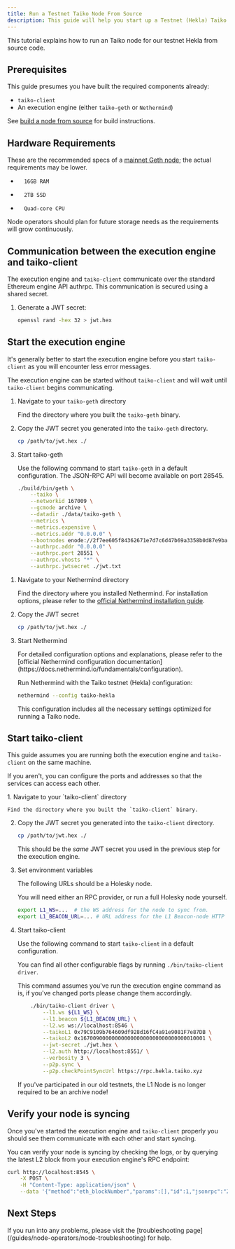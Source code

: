 ```yaml
---
title: Run a Testnet Taiko Node From Source
description: This guide will help you start up a Testnet (Hekla) Taiko node.
---
```



This tutorial explains how to run an Taiko node for our testnet Hekla from source code.

## Prerequisites

This guide presumes you have built the required components already:
- `taiko-client`
- An execution engine (either `taiko-geth` or `Nethermind`)

See [build a node from source](/guides/node-operators/build-a-taiko-node-from-source) for build instructions.

## Hardware Requirements

These are the recommended specs of a [mainnet Geth node](https://geth.ethereum.org/docs/getting-started/hardware-requirements); the actual requirements may be lower.

*       16GB RAM
*       2TB SSD
*       Quad-core CPU

Node operators should plan for future storage needs as the requirements will grow continuously.

## Communication between the execution engine and taiko-client

The execution engine and `taiko-client` communicate over the standard Ethereum engine API authrpc. This communication is secured using a shared secret.

1. Generate a JWT secret:
    ```bash
    openssl rand -hex 32 > jwt.hex
    ```

## Start the execution engine

It's generally better to start the execution engine before you start `taiko-client` as you will encounter less error messages.

The execution engine can be started without `taiko-client` and will wait until `taiko-client` begins communicating.

<Tabs>
<TabItem label="taiko-geth">

1. Navigate to your `taiko-geth` directory

    Find the directory where you built the `taiko-geth` binary.

2. Copy the JWT secret you generated into the `taiko-geth` directory.

    ```bash
    cp /path/to/jwt.hex ./
    ```

3. Start taiko-geth

    Use the following command to start `taiko-geth` in a default configuration.
    The JSON-RPC API will become available on port 28545.

    ```bash
    ./build/bin/geth \
        --taiko \
        --networkid 167009 \
        --gcmode archive \
        --datadir ./data/taiko-geth \
        --metrics \
        --metrics.expensive \
        --metrics.addr "0.0.0.0" \
        --bootnodes enode://2f7ee605f84362671e7d7c6d47b69a3358b0d87e9ba4648befcae8b19453275ed19059db347c459384c1a3e5486419233c06bf6c4c6f489d81ace6f301a2a446@43.153.55.134:30303,enode://c067356146268d2855ad356c1ce36ba9f78c1633a72f9b7f686679c2ffe04bab6d24e48ef6eefb0e01aa00dff5024f7f94bc583da90b6027f40be4129bbbc5fd@43.153.90.191:30303,enode://acc2bdb6416feddff9734bee1e6de91e684e9df5aeb1d36698cc78b920600aed36a2871e4ad0cf4521afcdc2cde8e2cd410a57038767c356d4ce6c69b9107a5a@170.106.109.12:30303,enode://eb5079aae185d5d8afa01bfd2d349da5b476609aced2b57c90142556cf0ee4a152bcdd724627a7de97adfc2a68af5742a8f58781366e6a857d4bde98de6fe986@34.66.210.65:30303,enode://2294f526cbb7faa778192289c252307420532191438ce821d3c50232e019a797bda8c8f8541de0847e953bb03096123856935e32294de9814d15d120131499ba@34.72.186.213:30303 \
        --authrpc.addr "0.0.0.0" \
        --authrpc.port 28551 \
        --authrpc.vhosts "*" \
        --authrpc.jwtsecret ./jwt.txt
    ```

</TabItem>
<TabItem label="Nethermind">

1. Navigate to your Nethermind directory

    Find the directory where you installed Nethermind. For installation options, please refer to the [official Nethermind installation guide](https://docs.nethermind.io/get-started/installing-nethermind).

2. Copy the JWT secret

    ```bash
    cp /path/to/jwt.hex ./
    ```

3. Start Nethermind

    <Aside>
    For detailed configuration options and explanations, please refer to the [official Nethermind configuration documentation](https://docs.nethermind.io/fundamentals/configuration).
    </Aside>

    Run Nethermind with the Taiko testnet (Hekla) configuration:
    ```bash
    nethermind --config taiko-hekla
    ```

    This configuration includes all the necessary settings optimized for running a Taiko node.

</TabItem>
</Tabs>

## Start taiko-client

This guide assumes you are running both the execution engine and `taiko-client` on the same machine.

If you aren't, you can configure the ports and addresses so that the services can access each other.

<Steps>
1. Navigate to your `taiko-client` directory

    Find the directory where you built the `taiko-client` binary.

2. Copy the JWT secret you generated into the `taiko-client` directory.

    ```bash
    cp /path/to/jwt.hex ./
    ```

    This should be the *same* JWT secret you used in the previous step for the execution engine.

3. Set environment variables

    The following URLs should be a Holesky node.

    You will need either an RPC provider, or run a full Holesky node yourself.

    ```bash
    export L1_WS=...  # the WS address for the node to sync from.
    export L1_BEACON_URL=... # URL address for the L1 Beacon-node HTTP endpoint to use.
    ```

4. Start taiko-client

    Use the following command to start `taiko-client` in a default configuration.

    You can find all other configurable flags by running `./bin/taiko-client driver`.

    This command assumes you've run the execution engine command as is, if you've changed ports please change them accordingly.

    ```bash
        ./bin/taiko-client driver \
            --l1.ws ${L1_WS} \
            --l1.beacon ${L1_BEACON_URL} \
            --l2.ws ws://localhost:8546 \
            --taikoL1 0x79C9109b764609df928d16fC4a91e9081F7e87DB \
            --taikoL2 0x1670090000000000000000000000000000010001 \
            --jwt-secret ./jwt.hex \
            --l2.auth http://localhost:8551/ \
            --verbosity 3 \
            --p2p.sync \
            --p2p.checkPointSyncUrl https://rpc.hekla.taiko.xyz
    ```

    <Aside>
    If you've participated in our old testnets, the L1 Node is no longer required to be an archive node!
    </Aside>
</Steps>

## Verify your node is syncing

Once you've started the execution engine and `taiko-client` properly you should see them communicate with each other and start syncing.

You can verify your node is syncing by checking the logs, or by querying the latest L2 block from your execution engine's RPC endpoint:

```bash
curl http://localhost:8545 \
    -X POST \
    -H "Content-Type: application/json" \
    --data '{"method":"eth_blockNumber","params":[],"id":1,"jsonrpc":"2.0"}'
```

## Next Steps

<Card title="Troubleshooting" icon="error">
        If you run into any problems, please visit the [troubleshooting page](/guides/node-operators/node-troubleshooting) for help.
</Card>
